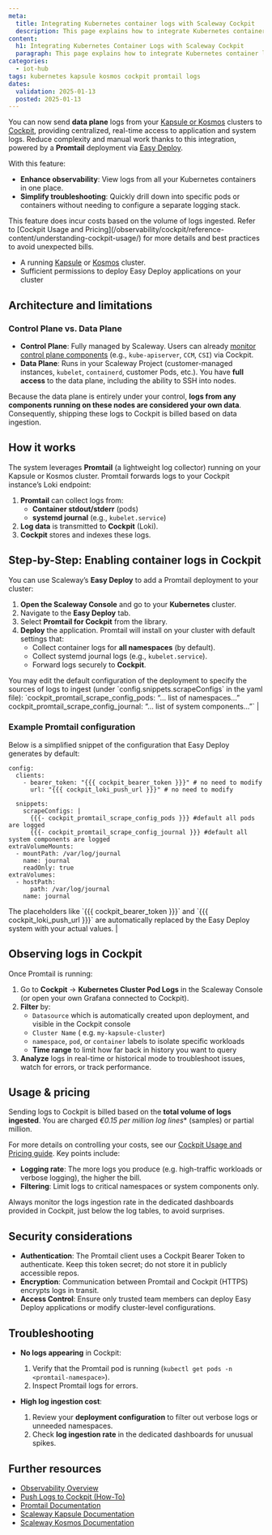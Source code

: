 ```yaml
---
meta:
  title: Integrating Kubernetes container logs with Scaleway Cockpit
  description: This page explains how to integrate Kubernetes container logs with Scaleway Cockpit using Promtail
content:
  h1: Integrating Kubernetes Container Logs with Scaleway Cockpit
  paragraph: This page explains how to integrate Kubernetes container logs with Scaleway Cockpit using Promtail
categories:
  - iot-hub
tags: kubernetes kapsule kosmos cockpit promtail logs
dates:
  validation: 2025-01-13
  posted: 2025-01-13
---
```


You can now send **data plane** logs from your [Kapsule or Kosmos](https://www.scaleway.com/en/kubernetes) clusters to [Cockpit](https://www.scaleway.com/en/cockpit/), providing centralized, real-time access to application and system logs. Reduce complexity and manual work thanks to this integration, powered by a **Promtail** deployment via [Easy Deploy](https://www.scaleway.com/en/docs/containers/kubernetes/how-to/enable-easy-deploy/).

With this feature:

- **Enhance observability**: View logs from all your Kubernetes containers in one place.
- **Simplify troubleshooting**: Quickly drill down into specific pods or containers without needing to configure a separate logging stack.

<Message type="important">
    This feature does incur costs based on the volume of logs ingested. Refer to [Cockpit Usage and Pricing](/observability/cockpit/reference-content/understanding-cockpit-usage/) for more details and best practices to avoid unexpected bills.
</Message>

<Macro id="requirements" />

- A running [Kapsule](/containers/kubernetes/how-to/create-cluster/) or [Kosmos](/containers/kubernetes/how-to/create-kosmos-cluster/) cluster.
- Sufficient permissions to deploy Easy Deploy applications on your cluster

## Architecture and limitations

### Control Plane vs. Data Plane

- **Control Plane**: Fully managed by Scaleway. Users can already [monitor control plane components](/containers/kubernetes/how-to/monitor-cluster/) (e.g., `kube-apiserver`, `CCM`, `CSI`) via Cockpit.
- **Data Plane**: Runs in your Scaleway Project (customer-managed instances, `kubelet`, `containerd`, customer Pods, etc.). You have **full access** to the data plane, including the ability to SSH into nodes.

Because the data plane is entirely under your control, **logs from any components running on these nodes are considered your own data**. Consequently, shipping these logs to Cockpit is billed based on data ingestion.

## How it works

The system leverages **Promtail** (a lightweight log collector) running on your Kapsule or Kosmos cluster. Promtail forwards logs to your Cockpit instance’s Loki endpoint:

1. **Promtail** can collect logs from:
   - **Container stdout/stderr** (pods)
   - **systemd journal** (e.g., `kubelet.service`)
2. **Log data** is transmitted to **Cockpit** (Loki).
3. **Cockpit** stores and indexes these logs.

## Step-by-Step: Enabling container logs in Cockpit

You can use Scaleway’s **Easy Deploy** to add a Promtail deployment to your cluster:

1. **Open the Scaleway Console** and go to your **Kubernetes** cluster.
2. Navigate to the **Easy Deploy** tab.
3. Select **Promtail for Cockpit** from the library.
4. **Deploy** the application. Promtail will install on your cluster with default settings that:
   - Collect container logs for **all namespaces** (by default).
   - Collect systemd journal logs (e.g., `kubelet.service`).
   - Forward logs securely to **Cockpit**.

<Message type="note">
    You may edit the default configuration of the deployment to specify the sources of logs to ingest (under `config.snippets.scrapeConfigs` in the yaml file): `cockpit_promtail_scrape_config_pods: “… list of namespaces…” cockpit_promtail_scrape_config_journal: “… list of system components…”` |
</Message>

### Example Promtail configuration

Below is a simplified snippet of the configuration that Easy Deploy generates by default:

```
config:
  clients:
    - bearer_token: "{{{ cockpit_bearer_token }}}" # no need to modify
      url: "{{{ cockpit_loki_push_url }}}" # no need to modify

  snippets:
    scrapeConfigs: |
      {{{- cockpit_promtail_scrape_config_pods }}} #default all pods are logged
      {{{- cockpit_promtail_scrape_config_journal }}} #default all system components are logged
extraVolumeMounts:
  - mountPath: /var/log/journal
    name: journal
    readOnly: true
extraVolumes:
  - hostPath:
      path: /var/log/journal
    name: journal
```

<Message type="note">
    The placeholders like `{{{ cockpit_bearer_token }}}` and `{{{ cockpit_loki_push_url }}}` are automatically replaced by the Easy Deploy system with your actual values. |
</Message>

## Observing logs in Cockpit

Once Promtail is running:

1. Go to **Cockpit** → **Kubernetes Cluster Pod Logs** in the Scaleway Console (or open your own Grafana connected to Cockpit).
2. **Filter** by:
   - `Datasource` which is automatically created upon deployment, and visible in the Cockpit console
   - `Cluster Name` ( e.g. `my-kapsule-cluster`)
   - `namespace`, `pod`, or `container` labels to isolate specific workloads
   - **Time range** to limit how far back in history you want to query
3. **Analyze** logs in real-time or historical mode to troubleshoot issues, watch for errors, or track performance.

## Usage & pricing

Sending logs to Cockpit is billed based on the **total volume of logs ingested**. You are charged *€0.15 per million log lines*\* (samples) or partial million.

For more details on controlling your costs, see our [Cockpit Usage and Pricing guide](/observability/cockpit/reference-content/understanding-cockpit-usage/). Key points include:

- **Logging rate**: The more logs you produce (e.g. high-traffic workloads or verbose logging), the higher the bill.
- **Filtering**: Limit logs to critical namespaces or system components only.

<Message type="tip">
    Always monitor the logs ingestion rate in the dedicated dashboards provided in Cockpit, just below the log tables, to avoid surprises.
</Message>

## Security considerations

- **Authentication**: The Promtail client uses a Cockpit Bearer Token to authenticate. Keep this token secret; do not store it in publicly accessible repos.
- **Encryption**: Communication between Promtail and Cockpit (HTTPS) encrypts logs in transit.
- **Access Control**: Ensure only trusted team members can deploy Easy Deploy applications or modify cluster-level configurations.

## Troubleshooting

- **No logs appearing** in Cockpit:
  1. Verify that the Promtail pod is running (`kubectl get pods -n <promtail-namespace>`).
  2. Inspect Promtail logs for errors.


- **High log ingestion cost**:
  1. Review your **deployment configuration** to filter out verbose logs or unneeded namespaces.
  2. Check **log ingestion rate** in the dedicated dashboards for unusual spikes.

## Further resources

- [Observability Overview](https://www.scaleway.com/en/docs/observability/)
- [Push Logs to Cockpit (How-To)](https://www.scaleway.com/en/docs/observability/cockpit/how-to/send-metrics-logs-to-cockpit/)
- [Promtail Documentation](https://grafana.com/docs/loki/latest/clients/promtail/)
- [Scaleway Kapsule Documentation](https://www.scaleway.com/en/docs/containers/kubernetes/kapsule/quickstart/)
- [Scaleway Kosmos Documentation](https://www.scaleway.com/en/docs/containers/kubernetes/kosmos/quickstart/)
